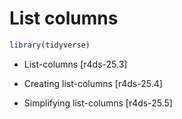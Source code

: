# List columns

```r
library(tidyverse)
```

* List-columns [r4ds-25.3]

* Creating list-columns [r4ds-25.4]

* Simplifying list-columns [r4ds-25.5]